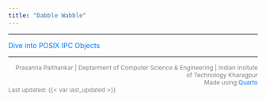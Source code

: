 ```yaml
---
title: "Dabble Wabble"
---
```

<style>
  p {
    text-align: justify;
  }

  a {
    color: #007bff;
    /* color: inherit; */
    text-decoration: none;
  }
</style>
<hr>

<!-- <a href="Blogs/Compilers-Interpreters.html" style="color: inherit; text-decoration: none;">

### Compilers & Interpreters
We experimentally demonstrate a high-entropy source based on the intensity fluctuation in a femtosecond laser. The setup successfully passes statistical tests without any post-processing. The generator can be potentially used for quantum communication and cryptography.
</a>

<a href="Blogs/Operating-Systems.html" style="color: inherit; text-decoration: none;">

### Operating Systems
lorem ipsum dolor sit amet, consectetur adipiscing elit, sed do eiusmod tempor incididunt ut labore et dolore magna aliqua. Ut enim ad minim veniam, quis nostrud exercitation ullamco laboris nisi ut aliquip ex ea commodo consequat.
</a>

<a href="Blogs/Hobby-Electronics.html" style="color: inherit; text-decoration: none;">

### Hobby Electronics
lorem ipsum dolor sit amet, consectetur adipiscing elit, sed do eiusmod tempor incididunt ut labore et dolore magna aliqua. Ut enim ad minim veniam, quis nostrud exercitation ullamco laboris nisi ut aliquip ex ea commodo consequat.
</a> -->

[Dive into POSIX IPC Objects](Blogs/posix-ipc.qmd)

<hr>
<div style="font-size: 12px; color: grey; text-align: right; ">
Prasanna Paithankar | Deptarment of Computer Science & Engineering | Indian Insitute of Technology Kharagpur<br>Made using [Quarto](https://quarto.org/) </div>
<div style="font-size: 12px; color: grey; ">
Last updated: {{< var last_updated >}}</div>